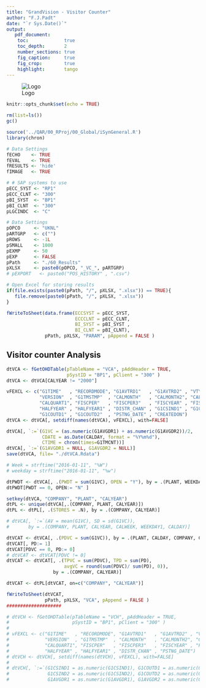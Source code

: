 ```yaml
---
title: "GrandVision - Visitor Counter"
author: "F.J.Padt"
date: "`r Sys.Date()`"
output: 
   pdf_document:
    toc:             true
    toc_depth:       2
    number_sections: true
    fig_caption:     true
    fig_crop:        true
    highlight:       tango    
---
```


\newpage
![Logo](http://www.grandvision.com/img/logoGV.png) 

```r
knitr::opts_chunk$set(echo = TRUE)
```

```r

rm(list=ls())
gc()

source('../QAR/00_RProj/00_Global/iSynGeneral.R')
library(chron)

# Data Settings
fECHO    <- TRUE
fEVAL    <- TRUE
fRESULTS <- 'hide' 
fIMAGE   <- TRUE 

# # SAP systems to use
pECC_SYST <- "RP1"
pECC_CLNT <- "300"
pBI_SYST  <- "BP1"
pBI_CLNT  <- "300"
pLGCINDC  <- "C"

# Data Settings
pOPCO     <- "UKNL"
pARTGRP   <- c("")
pROWS     <- -1L
pSMALL    <- 1000
pEXMP     <- 50 
pEXP      <- FALSE
pPath     <- "./60_Results" 
pXLSX     <- paste0(pOPCO, "_VC_", pARTGRP) 
# pEXPORT   <- paste0("POS_HISTORY" , ".csv") 

# Open Excel for storing results
if(file.exists(paste0(pPath, "/", pXLSX, ".xlsx")) == TRUE){
   file.remove(paste0(pPath, "/", pXLSX, ".xlsx"))
}

fWriteToSheet(data.frame(ECCSYST = pECC_SYST, 
                         ECCCLNT = pECC_CLNT,
                         BI_SYST = pBI_SYST ,
                         BI_CLNT = pBI_CLNT), 
              pPath, pXLSX, "PARAM", pAppend = FALSE )
```

## Visitor counter Analysis

```r
dtVCA <- fGetOHDTable(pTableName = "VCA", pAddHeader = TRUE, 
                      pSystID = "BP1", pClient = "300" )
dtVCA <- dtVCA[CALYEAR != "2000"]

vFEXCL <- c("G1TIME"   , "RECORDMODE", "G1AVTRD1"   , "G1AVTRD2" , "VTYPE"     , 
            "VERSION"  , "G1TMSTMP"  , "CALMONTH"   , "CALMONTH2", "CALQUARTER", 
            "CALQUART1", "FISCPER"   , "FISCPER3"   , "FISCYEAR" , "FISCVARNT" ,
            "HALFYEAR" , "HALFYEAR1" , "DISTR_CHAN" , "G1CSIND1" , "G1CSIND2"  ,
            "G1COUTD1" , "G1COUTD2"  , "PSTNG_DATE" , "CREATEDON")
dtVCA <- dtVCA[, setdiff(names(dtVCA), vFEXCL), with=FALSE]

dtVCA[, `:=`(G1VC = (as.numeric(G1AVGDR1) + as.numeric(G1AVGDR2))/2,
             CDATE = as.Date(CALDAY, format = "%Y%m%d"),
             CTIME = chron(times=G1TMCNT))]
dtVCA[, `:=`(G1AVGDR1 = NULL, G1AVGDR2 = NULL)]
save(dtVCA, file= "./dtVCA.Rdata")

# Week = strftime("2016-01-11", "%W")
# weekday = strftime("2016-01-11", "%w")

dtPWDT <- dtVCA[, .(PWDT = sum(G1VC), OPEN = "Y"), by = .(PLANT, WEEKDAY1, G1TMCNT)]
dtPWDT[PWDT == 0, OPEN:= "N" ]

setkey(dtVCA, "COMPANY", "PLANT", "CALYEAR")
dtPL <- unique(dtVCA[,.(COMPANY, PLANT, CALYEAR)])
dtPL <- dtPL[, .(STORES = .N), by = .(COMPANY, CALYEAR)]

# dtVCA[, `:=`(AV = mean(G1VC), SD = sd(G1VC)), 
#       by = .(COMPANY, PLANT, CALYEAR, CALWEEK, WEEKDAY1, CALDAY)]

dtVCAT <- dtVCA[, .(PDVC = sum(G1VC)), by = .(PLANT, CALDAY, COMPANY, CALYEAR)]
dtVCAT[, PD:= 1]
dtVCAT[PDVC == 0, PD:= 0]
# dtVCAT <- dtVCAT[PDVC != 0]
dtVCAT <- dtVCAT[, .(TPVC = sum(PDVC), TPD = sum(PD), 
                     avgVC = round(sum(PDVC)/ sum(PD), 0)), 
                 by = .(COMPANY, CALYEAR)]

dtVCAT <- dtPL[dtVCAT, on=c("COMPANY", "CALYEAR")]

fWriteToSheet(dtVCAT, 
              pPath, pXLSX, "VCA", pAppend = FALSE )
####################
```

```r

# dtVCH <- fGetOHDTable(pTableName = "VCH", pAddHeader = TRUE, 
#                       pSystID = "BP1", pClient = "300" )
# 
# vFEXCL <- c("G1TIME"   , "RECORDMODE", "G1AVTRD1"   , "G1AVTRD2" , "VTYPE"     , 
#             "VERSION"  , "G1TMSTMP"  , "CALMONTH"   , "CALMONTH2", "CALQUARTER", 
#             "CALQUART1", "FISCPER"   , "FISCPER3"   , "FISCYEAR" , "FISCVARNT" ,
#             "HALFYEAR" , "HALFYEAR1" , "DISTR_CHAN" , "PSTNG_DATE")
# dtVCH <- dtVCH[, setdiff(names(dtVCH), vFEXCL), with=FALSE]
# 
# dtVCH[, `:=`(G1CSIND1 = as.numeric(G1CSIND1), G1COUTD1 = as.numeric(G1COUTD1),
#              G1CSIND2 = as.numeric(G1CSIND2), G1COUTD2 = as.numeric(G1COUTD2),
#              G1AVGDR1 = as.numeric(G1AVGDR1), G1AVGDR2 = as.numeric(G1AVGDR2))]

```

